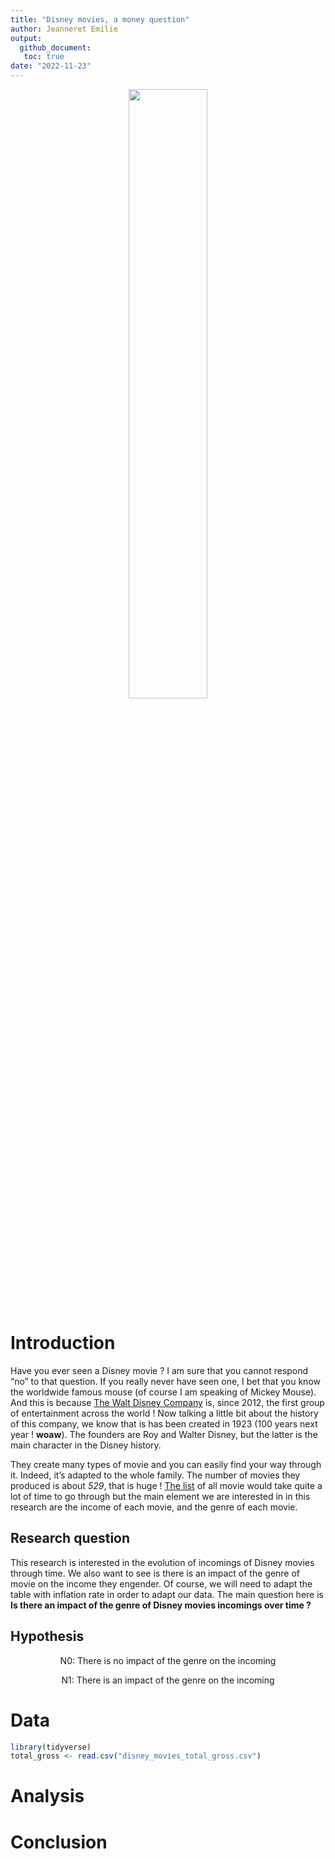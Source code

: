 ```yaml
---
title: "Disney movies, a money question"
author: Jeanneret Emilie
output: 
  github_document:
   toc: true
date: "2022-11-23"
---
```


<div align="center">![](pexels-benjamin-suter-2362002.jpg){width="50%"}

<div align="left">
# Introduction

Have you ever seen a Disney movie ? I am sure that you cannot respond "no" to that question. If you really never have seen one, I bet that you know the worldwide famous mouse (of course I am speaking of Mickey Mouse). And this is because [The Walt Disney Company](https://fr.wikipedia.org/wiki/The_Walt_Disney_Company) is, since 2012, the first group of entertainment across the world ! Now talking a little bit about the history of this company, we know that is has been created in 1923 (100 years next year ! **woaw**). The founders are Roy and Walter Disney, but the latter is the main character in the Disney history.

They create many types of movie and you can easily find your way through it. Indeed, it's adapted to the whole family. The number of movies they produced is about *529*, that is huge ! [The list](https://www.imdb.com/list/ls033609554/) of all movie would take quite a lot of time to go through but the main element we are interested in in this research are the income of each movie, and the genre of each movie.

## Research question

This research is interested in the evolution of incomings of Disney movies through time. We also want to see is there is an impact of the genre of movie on the income they engender. Of course, we will need to adapt the table with inflation rate in order to adapt our data. The main question here is **Is there an impact of the genre of Disney movies incomings over time ?**

## Hypothesis

<div align="center">N0: There is no impact of the genre on the incoming

<div align="center">N1: There is an impact of the genre on the incoming

<div align="left">
# Data

```r
library(tidyverse)
total_gross <- read.csv("disney_movies_total_gross.csv")
```

# Analysis

# Conclusion
